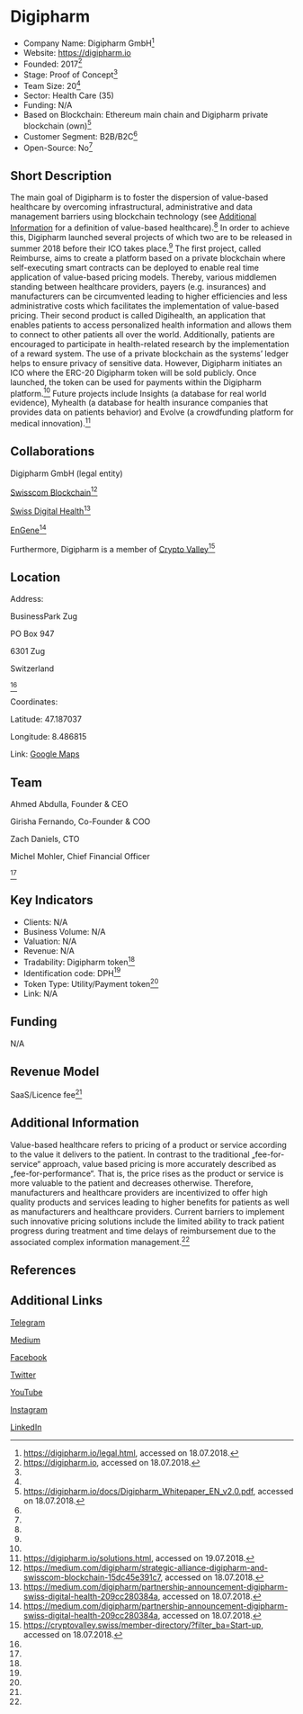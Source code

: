 =Digipharm=

* Company Name: Digipharm GmbH<ref name=„legal“>https://digipharm.io/legal.html, accessed on 18.07.2018.</ref>
* Website: https://digipharm.io
* Founded: 2017<ref name=„website“>https://digipharm.io, accessed on 18.07.2018.</ref>
* Stage: Proof of Concept<ref name=„website“/>
* Team Size: 20<ref name=„website“/>
* Sector: Health Care (35)
* Funding: N/A
* Based on Blockchain: Ethereum main chain and Digipharm private blockchain (own)<ref name=„whitepaper“>https://digipharm.io/docs/Digipharm_Whitepaper_EN_v2.0.pdf, accessed on 18.07.2018.</ref>
* Customer Segment: B2B/B2C<ref name=„whitepaper“/>
* Open-Source: No<ref name=„whitepaper“/>


==Short Description==

The main goal of Digipharm is to foster the dispersion of value-based healthcare by overcoming infrastructural, administrative and data management barriers using blockchain technology (see [[#Additional Information|Additional Information]] for a definition of value-based healthcare).<ref name=„whitepaper“/> In order to achieve this, Digipharm launched several projects of which two are to be released in summer 2018 before their ICO takes place.<ref name=„website“/> The first project, called Reimburse, aims to create a platform based on a private blockchain where self-executing smart contracts can be deployed to enable real time application of value-based pricing models. Thereby, various middlemen standing between healthcare providers, payers (e.g. insurances) and manufacturers can be circumvented leading to higher efficiencies and less administrative costs which facilitates the implementation of value-based pricing. Their second product is called Digihealth, an application that enables patients to access personalized health information and allows them to connect to other patients all over the world. Additionally, patients are encouraged to participate in health-related research by the implementation of a reward system. The use of a private blockchain as the systems’ ledger helps to ensure privacy of sensitive data. However, Digipharm initiates an ICO where the ERC-20 Digipharm token will be sold publicly. Once launched, the token can be used for payments within the Digipharm platform.<ref name=„whitepaper“/> Future projects include Insights (a database for real world evidence), Myhealth (a database for health insurance companies that provides data on patients behavior) and Evolve (a crowdfunding platform for medical innovation).<ref name=„solutions“>https://digipharm.io/solutions.html, accessed on 19.07.2018.</ref>

==Collaborations==

Digipharm GmbH (legal entity)

[https://blockchain.swisscom.com/ Swisscom Blockchain]<ref name=„swisscom“>https://medium.com/digipharm/strategic-alliance-digipharm-and-swisscom-blockchain-15dc45e391c7, accessed on 18.07.2018.</ref>

[https://swissdigitalhealth.com/ Swiss Digital Health]<ref name=„sdh“>https://medium.com/digipharm/partnership-announcement-digipharm-swiss-digital-health-209cc280384a, accessed on 18.07.2018.</ref>

[http://www.engene.ch/ EnGene]<ref name=„engene“>https://medium.com/digipharm/partnership-announcement-digipharm-swiss-digital-health-209cc280384a, accessed on 18.07.2018.</ref>

Furthermore, Digipharm is a member of [https://cryptovalley.swiss/ Crypto Valley]<ref name=„cryptovalley“>https://cryptovalley.swiss/member-directory/?filter_ba=Start-up, accessed on 18.07.2018.</ref>

==Location==

Address: 

BusinessPark Zug

PO Box 947

6301 Zug 

Switzerland

<ref name=„whitepaper“/>

 

Coordinates: 

Latitude: 47.187037

Longitude: 8.486815



Link: [https://www.google.com/maps/place/Businesspark+Zug/@47.1870366,8.4846211,17z/data=!3m1!4b1!4m5!3m4!1s0x479aaa7626a47221:0x9f79f2b0174c0d23!8m2!3d47.1870366!4d8.4868151 Google Maps]


==Team==

Ahmed Abdulla, Founder & CEO

Girisha Fernando, Co-Founder & COO

Zach Daniels, CTO

Michel Mohler, Chief Financial Officer

<ref name=„website“/>


==Key Indicators==

* Clients: N/A
* Business Volume: N/A
* Valuation: N/A
* Revenue: N/A
* Tradability: Digipharm token<ref name=„whitepaper“/>
* Identification code: DPH<ref name=„whitepaper“/>
* Token Type: Utility/Payment token<ref name=„whitepaper“/>
* Link: N/A


==Funding==

N/A

==Revenue Model==

SaaS/Licence fee<ref name=„whitepaper“/>


==Additional Information==

Value-based healthcare refers to pricing of a product or service according to the value it delivers to the patient. In contrast to the traditional „fee-for-service“ approach, value based pricing is more accurately described as „fee-for-performance“. That is, the price rises as the product or service is more valuable to the patient and decreases otherwise. Therefore, manufacturers and healthcare providers are incentivized to offer high quality products and services leading to higher benefits for patients as well as manufacturers and healthcare providers. Current barriers to implement such innovative pricing solutions include the limited ability to track patient progress during treatment and time delays of reimbursement due to the associated complex information management.<ref name=„whitepaper“/>


==References==

<references/>



==Additional Links==

[https://t.me/joinchat/ExOHxk-TuOplQDbBWXaLaQ Telegram]

[https://medium.com/@digipharm Medium]

[https://www.facebook.com/digipharmteam/ Facebook]

[https://twitter.com/DigipharmTeam Twitter]

[https://www.youtube.com/channel/UCtZuSfZBVdKErQtbO9Ql4Pg YouTube]

[https://www.instagram.com/digipharm/ Instagram]

[https://www.linkedin.com/company/11360677/ LinkedIn]
